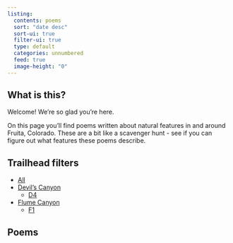 ```yaml
---
listing:
  contents: poems
  sort: "date desc"
  sort-ui: true
  filter-ui: true
  type: default
  categories: unnumbered
  feed: true
  image-height: "0"
---
```


## What is this?

Welcome! We're so glad you're here.  

On this page you'll find poems written about natural features in and around Fruita, Colorado. These are a bit like a scavenger hunt - see if you can figure out what features these poems describe. 

## Trailhead filters

- [All](/)
- [Devil's Canyon](/#category=devil's%20canyon)
  - [D4](/#category=D4)
- [Flume Canyon](/#category=flume%20canyon)
  - [F1](/#category=F1)

## Poems
